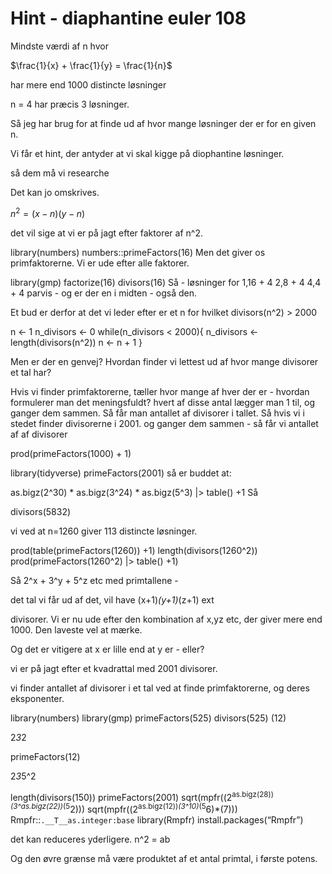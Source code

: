 # Hint - diaphantine euler 108

Mindste værdi af n hvor 

$\frac{1}{x} + \frac{1}{y} = \frac{1}{n}$

har mere end 1000 distincte løsninger 

n = 4 har præcis 3 løsninger.


Så jeg har brug for at finde ud af hvor mange løsninger
der er for en given n.

Vi får et hint, der antyder at vi skal kigge på
diophantine løsninger.

så dem må vi researche

Det kan jo omskrives.

$n^2 = (x-n)(y-n)$

det vil sige at vi er på jagt efter faktorer af n^2.

library(numbers)
numbers::primeFactors(16)
Men det giver os primfaktorerne. Vi er ude efter alle faktorer.

library(gmp)
factorize(16)
divisors(16)
Så - løsninger for 
1,16 + 4
2,8 + 4
4,4 + 4
parvis - og er der en i midten - også den.

Et bud er derfor at det vi leder efter er et n
for hvilket divisors(n^2) > 2000



n <- 1
n_divisors <- 0
while(n_divisors < 2000){
  n_divisors <- length(divisors(n^2))
  n <- n + 1
}


Men er der en genvej? Hvordan finder vi lettest ud af hvor mange divisorer et tal har?

Hvis vi finder primfaktorerne, tæller hvor mange af hver der er - hvordan formulerer man det meningsfuldt?
  hvert af disse antal lægger man 1 til, og ganger dem sammen. Så får man antallet af divisorer i tallet.
Så hvis vi i stedet finder divisorerne i 2001.
  og ganger dem sammen - så får vi antallet af af divisorer 


prod(primeFactors(1000) + 1)


library(tidyverse)
primeFactors(2001) 
så er buddet at:

  as.bigz(2^30) * as.bigz(3^24) * as.bigz(5^3)
|> table() +1
Så 

divisors(5832)


vi ved at n=1260 giver 113 distincte løsninger.

prod(table(primeFactors(1260))  +1)
length(divisors(1260^2))
prod(primeFactors(1260^2) |> table() +1)

Så 
2^x + 3^y + 5^z etc med primtallene - 

  det tal vi får ud af det, vil have 
(x+1)*(y+1)*(z+1) ext

divisorer. Vi er nu ude efter den kombination af x,yz etc, der giver mere end 1000. Den laveste vel at mærke.

Og det er vitigere at x er lille end at y er - eller?

  
  
  vi er på jagt efter et kvadrattal med 2001 divisorer.

vi finder antallet af divisorer i et tal ved at finde primfaktorerne, og deres eksponenter.

library(numbers)
library(gmp)
primeFactors(525)
divisors(525) (12)


2*3*2

primeFactors(12)

2*3*5^2

length(divisors(150))
primeFactors(2001)
sqrt(mpfr((2^as.bigz(28))*(3^as.bigz(22))*(5^2)))
sqrt(mpfr((2^as.bigz(12))*(3^10)*(5^6)*(7)))
Rmpfr::`.__T__as.integer:base`
library(Rmpfr)
install.packages("Rmpfr")

det kan reduceres yderligere. n^2 = ab



Og den øvre grænse må være produktet af et antal primtal, i første potens.